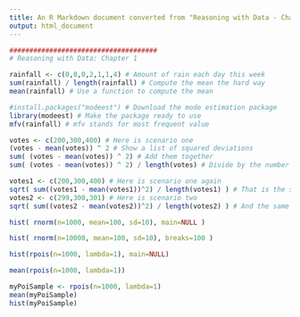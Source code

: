 ```yaml
---
title: An R Markdown document converted from "Reasoning with Data - Chapter 1.ipynb"
output: html_document
---
```


```r
#####################################
# Reasoning with Data: Chapter 1

rainfall <- c(0,0,0,2,1,1,4) # Amount of rain each day this week
sum(rainfall) / length(rainfall) # Compute the mean the hard way
mean(rainfall) # Use a function to compute the mean
```

```r
#install.packages("modeest") # Download the mode estimation package
library(modeest) # Make the package ready to use
mfv(rainfall) # mfv stands for most frequent value  
```

```r
votes <- c(200,300,400) # Here is scenario one 
(votes - mean(votes)) ^ 2 # Show a list of squared deviations
sum( (votes - mean(votes)) ^ 2) # Add them together
sum( (votes - mean(votes)) ^ 2) / length(votes) # Divide by the number of observations
```

```r
votes1 <- c(200,300,400) # Here is scenario one again
sqrt( sum((votes1 - mean(votes1))^2) / length(votes1) ) # That is the standard deviation
votes2 <- c(299,300,301) # Here is scenario two
sqrt( sum((votes2 - mean(votes2))^2) / length(votes2) ) # And the same for candidate 2
```

```r
hist( rnorm(n=1000, mean=100, sd=10), main=NULL )
```

```r
hist( rnorm(n=10000, mean=100, sd=10), breaks=100 )
```

```r
hist(rpois(n=1000, lambda=1), main=NULL)
```

```r
mean(rpois(n=1000, lambda=1))

myPoiSample <- rpois(n=1000, lambda=1)
mean(myPoiSample)
hist(myPoiSample)
```

```r

```

